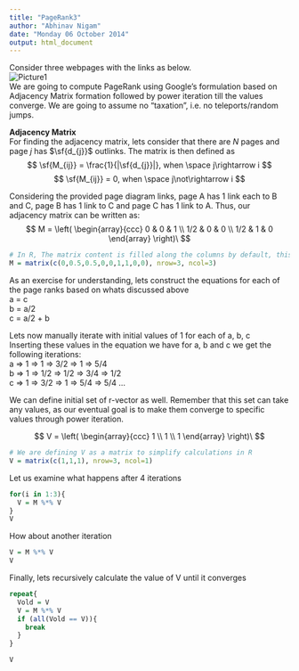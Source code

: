 ```yaml
---
title: "PageRank3"
author: "Abhinav Nigam"
date: "Monday 06 October 2014"
output: html_document
---
```

Consider three webpages with the links as below.  
![Picture1](otc_pagerank3.gif)  
We are going to compute PageRank using Google's formulation based on Adjacency Matrix formation followed by power iteration till the values converge. We are going to assume no "taxation", i.e. no teleports/random jumps.

**Adjacency Matrix**  
For finding the adjacency matrix, lets consider that there are *N* pages and page *j* has $\sf{d_{j}}$ outlinks. The matrix is then defined as  
$$ \sf{M_{ij}} = \frac{1}{|\sf{d_{j}}|}, when \space j\rightarrow i $$
$$ \sf{M_{ij}} = 0, when \space j\not\rightarrow i $$

Considering the provided page diagram links, page A has 1 link each to B and C, page B has 1 link to C and page C has 1 link to A. Thus, our adjacency matrix can be written as:
$$ M = \left( \begin{array}{ccc}
0 & 0 & 1 \\
1/2 & 0 & 0 \\
1/2 & 1 & 0 \end{array} \right)\ $$

```r
# In R, The matrix content is filled along the columns by default, this behavior can be changed by toggling the inrow flag
M = matrix(c(0,0.5,0.5,0,0,1,1,0,0), nrow=3, ncol=3)
```

As an exercise for understanding, lets construct the equations for each of the page ranks based on whats discussed above  
a = c  
b = a/2  
c = a/2 + b

Lets now manually iterate with initial values of 1 for each of a, b, c  
Inserting these values in the equation we have for a, b and c we get the following iterations:  
a => 1 => 1   => 3/2 => 1   => 5/4  
b => 1 => 1/2 => 1/2 => 3/4 => 1/2  
c => 1 => 3/2 => 1   => 5/4 => 5/4 ...  

We can define initial set of r-vector as well. Remember that this set can take any values, as our eventual goal is to make them converge to specific values through power iteration.

$$ V = \left( \begin{array}{ccc}
1 \\
1 \\
1 \end{array} \right)\ $$

```r
# We are defining V as a matrix to simplify calculations in R
V = matrix(c(1,1,1), nrow=3, ncol=1)
```

Let us examine what happens after 4 iterations
```r
for(i in 1:3){
  V = M %*% V
}
V
```

How about another iteration
```r
V = M %*% V
V
```

Finally, lets recursively calculate the value of V until it converges
```r
repeat{
  Vold = V
  V = M %*% V
  if (all(Vold == V)){
    break
  }
}

V
```